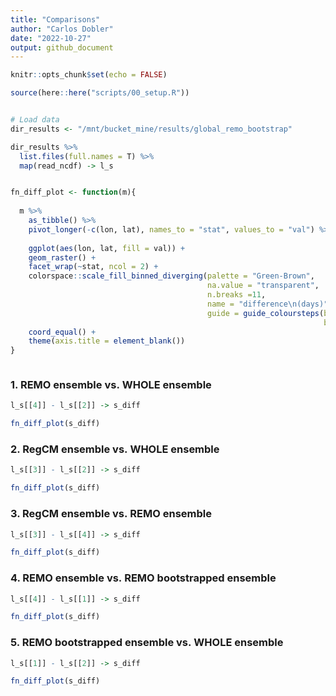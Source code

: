 ```yaml
---
title: "Comparisons"
author: "Carlos Dobler"
date: "2022-10-27"
output: github_document
---
```


```r
knitr::opts_chunk$set(echo = FALSE)

source(here::here("scripts/00_setup.R"))


# Load data
dir_results <- "/mnt/bucket_mine/results/global_remo_bootstrap"

dir_results %>% 
  list.files(full.names = T) %>% 
  map(read_ncdf) -> l_s


fn_diff_plot <- function(m){
  
  m %>% 
    as_tibble() %>% 
    pivot_longer(-c(lon, lat), names_to = "stat", values_to = "val") %>% 
    
    ggplot(aes(lon, lat, fill = val)) +
    geom_raster() +
    facet_wrap(~stat, ncol = 2) +
    colorspace::scale_fill_binned_diverging(palette = "Green-Brown",
                                            na.value = "transparent",
                                            n.breaks =11,
                                            name = "difference\n(days)",
                                            guide = guide_coloursteps(barheight = 14,
                                                                      barwidth = 0.5)) +
    coord_equal() +
    theme(axis.title = element_blank())
}



```

### 1. REMO ensemble vs. WHOLE ensemble

```r

l_s[[4]] - l_s[[2]] -> s_diff

fn_diff_plot(s_diff)


```


### 2. RegCM ensemble vs. WHOLE ensemble

```r

l_s[[3]] - l_s[[2]] -> s_diff

fn_diff_plot(s_diff)


```


### 3. RegCM ensemble vs. REMO ensemble

```r

l_s[[3]] - l_s[[4]] -> s_diff

fn_diff_plot(s_diff)

```


### 4. REMO ensemble vs. REMO bootstrapped ensemble

```r

l_s[[4]] - l_s[[1]] -> s_diff

fn_diff_plot(s_diff)

```


### 5. REMO bootstrapped ensemble vs. WHOLE ensemble

```r

l_s[[1]] - l_s[[2]] -> s_diff

fn_diff_plot(s_diff)

```
